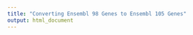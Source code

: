 ```yaml
---
title: "Converting Ensembl 98 Genes to Ensembl 105 Genes"
output: html_document
---
```



```R









```





